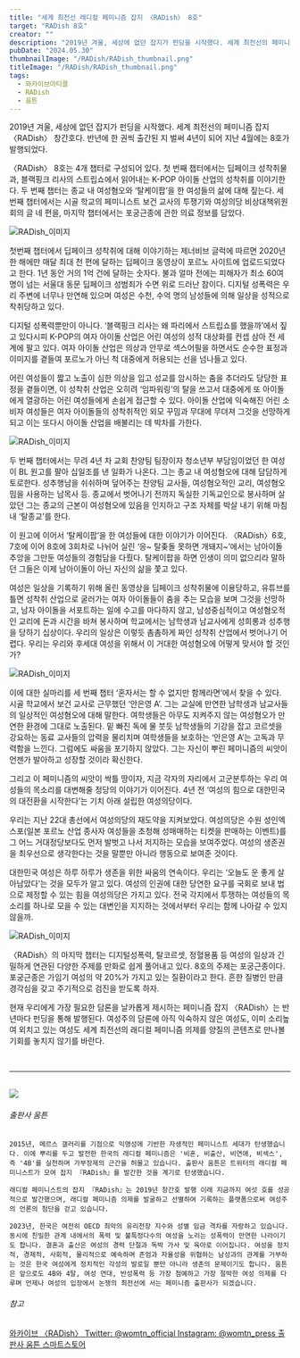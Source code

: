 ```yaml
---
title: "세계 최전선 래디컬 페미니즘 잡지 〈RADish〉 8호"
target: "RADish 8호"
creator: ""
description: "2019년 겨울, 세상에 없던 잡지가 펀딩을 시작했다. 세계 최전선의 페미니즘 잡지 〈RADish〉. 반년에 한 권씩 출간된 지 벌써 4년이 되어 지난 4월에 8호가 발행되었다."
pubDate: "2024.05.30"
thumbnailImage: "/RADish/RADish_thumbnail.png"
titleImage: "/RADish/RADish_thumbnail.png"
tags:
  - 와카이브아티클
  - RADish
  - 움튼
---
```


2019년 겨울, 세상에 없던 잡지가 펀딩을 시작했다. 세계 최전선의 페미니즘 잡지 〈RADish〉 창간호다. 반년에 한 권씩 출간된 지 벌써 4년이 되어 지난 4월에는 8호가 발행되었다.

〈RADish〉 8호는 4개 챕터로 구성되어 있다. 첫 번째 챕터에서는 딥페이크 성착취물과, 블랙핑크 리사의 스트립쇼에서 읽어내는 K-POP 아이돌 산업의 성착취를 이야기한다. 두 번째 챕터는 종교 내 여성혐오와 ‘탈케이팝’을 한 여성들의 삶에 대해 짚는다. 세 번째 챕터에서는 시골 학교의 페미니스트 보건 교사의 투쟁기와 여성의당 비상대책위원회의 글 네 편을, 마지막 챕터에서는 포궁근종에 관한 의료 정보를 담았다.

<img src="/RADish/RADish_content1.jpg" alt="RADish_이미지"/>

첫번째 챕터에서 딥페이크 성착취에 대해 이야기하는 제너비브 글럭에 따르면 2020년 한 해에만 매달 최대 천 편에 달하는 딥페이크 동영상이 포르노 사이트에 업로드되었다고 한다. 1년 동안 거의 1억 건에 달하는 숫자다. 불과 얼마 전에는 피해자가 최소 60여명이 넘는 서울대 동문 딥페이크 성범죄가 수면 위로 드러난 참이다. 디지털 성폭력은 우리 주변에 너무나 만연해 있으며 여성은 수천, 수억 명의 남성들에 의해 일상을 성적으로 착취당하고 있다.

디지털 성폭력뿐만이 아니다. ‘블랙핑크 리사는 왜 파리에서 스트립쇼를 했을까’에서 짚고 있다시피 K-POP의 여자 아이돌 산업은 어린 여성의 성적 대상화를 컨셉 삼아 전 세계에 팔고 있다. 여자 아이돌 산업은 의상과 안무로 섹스어필을 하면서도 순수한 표정과 이미지를 곁들여 포르노가 아닌 척 대중에게 허용되는 선을 넘나들고 있다.

어린 여성들이 짧고 노출이 심한 의상을 입고 성교를 암시하는 춤을 추더라도 당당한 표정을 곁들이면, 이 성착취 산업은 오히려 ‘임파워링’의 탈을 쓰고서 대중에게 또 아이돌에게 열광하는 어린 여성들에게 손쉽게 접근할 수 있다. 아이돌 산업에 익숙해진 어린 소비자 여성들은 여자 아이돌들의 성착취적인 외모 꾸밈과 무대에 무뎌져 그것을 선망하게 되고 이는 또다시 아이돌 산업을 배불리는 데 박차를 가한다.

<img src="/RADish/RADish_content2.jpg" alt="RADish_이미지"/>

두 번째 챕터에서는 무려 4년 차 교회 찬양팀 팀장이자 청소년부 부담임이었던 한 여성이 BL 원고를 팔아 십일조를 낸 일화가 나온다. 그는 종교 내 여성혐오에 대해 담담하게 토로한다. 성추행남을 쉬쉬하며 덮어주는 찬양팀 교사들, 여성혐오적인 교리, 여성혐오 밈을 사용하는 남목사 등. 종교에서 벗어나기 전까지 독실한 기독교인으로 봉사하며 살았던 그는 종교의 근본이 여성혐오에 있음을 인지하고 구조 자체를 박살 내기 위해 마침내 ‘탈종교’를 한다.

이 원고에 이어서 ‘탈케이팝’을 한 여성들에 대한 이야기가 이어진다. 〈RADish〉6호, 7호에 이어 8호에 3회차로 나뉘어 실린 ‘응~ 탈좆돌 못하면 개돼지~’에서는 남아이돌 추앙을 그만둔 여성들의 경험담을 다뤘다. 탈케이팝을 하면 인생이 의미 없으리라 말하던 그들은 이제 남아이돌이 아닌 자신의 삶을 쫓고 있다.

여성은 일상을 기록하기 위해 올린 동영상을 딥페이크 성착취물에 이용당하고, 유튜브를 틀면 성착취 산업으로 굴러가는 여자 아이돌들이 춤을 추는 모습을 보며 그것을 선망하고, 남자 아이돌을 서포트하는 일에 수고를 마다하지 않고, 남성중심적이고 여성혐오적인 교리에 돈과 시간을 바쳐 봉사하며 학교에서는 남학생과 남교사에게 성희롱과 성추행을 당하기 십상이다. 우리의 일상은 이렇듯 촘촘하게 짜인 성착취 산업에서 벗어나기 어렵다. 우리는 우리와 후세대 여성을 위해서 이 거대한 여성혐오에 어떻게 맞서야 할 것인가?

<img src="/RADish/RADish_content3.jpg" alt="RADish_이미지"/>

이에 대한 실마리를 세 번째 챕터 ‘혼자서는 할 수 없지만 함께라면’에서 찾을 수 있다. 시골 학교에서 보건 교사로 근무했던 ‘안은영 A’. 그는 교실에 만연한 남학생과 남교사들의 일상적인 여성혐오에 대해 말한다. 여학생들은 아무도 지켜주지 않는 여성혐오가 만연한 환경에 그대로 노출된다. 밑 빠진 독에 물 붓듯 남학생들의 기강을 잡고 코르셋을 강요하는 동료 교사들의 압력을 물리치며 여학생들을 보호하는 ‘안은영 A’는 고독과 무력함을 느낀다. 그럼에도 싸움을 포기하지 않았다. 그는 자신이 뿌린 페미니즘의 씨앗이 언젠가 발아하고 성장할 것이라 확신한다.

그리고 이 페미니즘의 씨앗이 싹틀 땅이자, 지금 각자의 자리에서 고군분투하는 우리 여성들의 목소리를 대변해줄 정당의 이야기가 이어진다. 4년 전 ‘여성의 힘으로 대한민국의 대전환을 시작한다’는 기치 아래 설립한 여성의당이다.

우리는 지난 22대 총선에서 여성의당의 재도약을 지켜보았다. 여성의당은 수원 성인엑스포(일본 포르노 산업 종사자 여성들을 초청해 성매매하는 티켓을 판매하는 이벤트)를 그 어느 거대정당보다도 먼저 발벗고 나서 저지하는 모습을 보여주었다. 여성의 생존권을 최우선으로 생각한다는 것을 말뿐만 아니라 행동으로 보여준 것이다.

대한민국 여성은 하루 하루가 생존을 위한 싸움의 연속이다. 우리는 ‘오늘도 운 좋게 살아남았다’는 것을 모두가 알고 있다. 여성의 인권에 대한 당연한 요구를 국회로 보내 법으로 제정할 수 있는 힘을 여성의당은 가지고 있다. 전국 각지에서 투쟁하는 여성들의 목소리를 하나로 모을 수 있는 대변인을 지지하는 것에서부터 우리는 함께 나아갈 수 있지 않을까.

<img src="/RADish/RADish_content4.jpg" alt="RADish_이미지"/>

〈RADish〉의 마지막 챕터는 디지털성폭력, 탈코르셋, 정혈용품 등 여성의 일상과 긴밀하게 연관된 다양한 주제를 만화로 쉽게 풀어내고 있다. 8호의 주제는 포궁근종이다. 포궁근종은 가임기 여성의 약 20%가 가지고 있는 질환이라고 한다. 흔한 질병인 만큼 경각심을 갖고 주기적으로 검진을 받도록 하자.

현재 우리에게 가장 필요한 담론을 날카롭게 제시하는 페미니즘 잡지 〈RADish〉는 반 년마다 펀딩을 통해 발행된다. 여성주의 담론에 아직 익숙하지 않은 여성도, 이미 소리높여 외치고 있는 여성도 세계 최전선의 래디컬 페미니즘 의제를 양질의 콘텐츠로 만나볼 기회를 놓치지 않기를 바란다.

<br />

---

<br />

<div class="target_introduce">
  <img src="/RADish/RADish_book.png" />

  <div>
    <h6>출판사 움튼</h6>

    2015년, 메르스 갤러리를 기점으로 익명성에 기반한 자생적인 페미니스트 세대가 탄생했습니다. 이에 뿌리를 두고 발전한 한국의 래디컬 페미니즘은 '비혼, 비출산, 비연애, 비섹스', 즉 '4B'를 실천하며 가부장제의 근간을 허물고 있습니다. 출판사 움튼은 트위터의 래디컬 페미니스트가 모여 잡지 『RADish』를 발간한 것을 계기로 탄생했습니다.

    래디컬 페미니스트의 잡지 『RADish』는 2019년 창간호 발행 이래 지금까지 여섯 호를 성공적으로 발간했으며, 래디컬 페미니즘 의제를 발굴하고 선별하여 기록하는 플랫폼으로써 여성주의 언론의 첨단을 걷고 있습니다.

    2023년, 한국은 여전히 OECD 최악의 유리천장 지수와 성별 임금 격차를 자랑하고 있습니다. 동시에 친밀한 관계 내에서의 폭력 및 불특정다수의 여성을 노리는 성폭력이 만연한 나라이기도 합니다. 결혼과 출산은 여성의 경력 단절과 독박 가사 및 육아로 이어집니다. 여성을 정치적, 경제적, 사회적, 물리적으로 예속하며 존엄과 자율성을 위협하는 남성과의 관계를 거부하는 것은 한국 여성에게 정치적인 각성의 발로일 뿐만 아니라 생존의 문제이기도 합니다. 움튼은 앞으로도 4B와 4탈, 여성 연대, 반성폭력 등 가장 첨예하고 가장 절박한 여성 의제를 다루며 언제나 여성의 입장에서 논쟁의 최전선에 서는 페미니즘 출판사가 되겠습니다.
  
  </div>
</div>

<div class="relations">
  <h6>참고</h6>
  <a href="https://www.womynarchive.com?s=RADish" target="_blank">
    와카이브 〈RADish〉
  </a>
  <a href="https://twitter.com/womtn_official" target="_blank">
    Twitter: @womtn_official
  </a>
  <a href="https://www.instagram.com/womtn_press/" target="_blank">
    Instagram: @womtn_press
  </a>
  <a href="https://m.smartstore.naver.com/womtn" target="_blank">
    출판사 움튼 스마트스토어
  </a>
</div>
